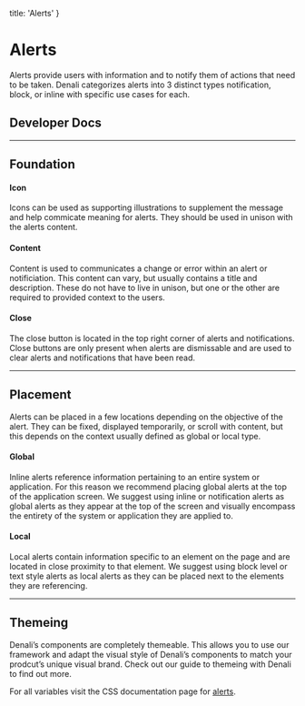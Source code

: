 
  title: 'Alerts'
}

# Alerts
Alerts provide users with information and to notify them of actions that need to be taken. Denali categorizes alerts into 3 distinct types notification, block, or inline with specific use cases for each.

## Developer Docs

<div className="row">
  <ResourceCard name="CSS" icon="css" caption="Avaiable Now" link="https://denali-design.github.io/denali-css/?path=/story/components-alert--block" />
  <ResourceCard name="Ember" icon="ember" caption="Avaiable Now" link="https://denali-design.github.io/denali-ember/?path=/story/denalialert--default" />
  <ResourceCard name="React" icon="react" caption="Coming Soon" disabled />
</div>

---

## Foundation

<SingleImage 
  image="/images/components/alerts/"
/>

#### Icon
Icons can be used as supporting illustrations to supplement the message and help commicate meaning for alerts. They should be used in unison with the alerts content.

<DoubleImage 
  firstType="do"
  firstImage="/images/components/alerts/"
  firstCaption="commicate meaning when using supporting illustrations and icons within alerts."
  secondType="dont"
  secondImage="/images/components/alerts/"
  secondCaption="use supporting illustrations or icons without context in the content section of an alert."
/>

#### Content
Content is used to communicates a change or error within an alert or notificiation. This content can vary, but usually contains a title and description. These do not have to live in unison, but one or the other are required to provided context to the users.

<DoubleImage 
  firstType="do"
  firstImage="/images/components/alerts/"
  firstCaption=""
  secondType="dont"
  secondImage="/images/components/alerts/"
  secondCaption=""
/>

#### Close
The close button is located in the top right corner of alerts and notifications. Close buttons are only present when alerts are dismissable and are used to clear alerts and notifications that have been read.

<DoubleImage 
  firstType="do"
  firstImage="/images/components/alerts/"
  firstCaption=""
  secondType="dont"
  secondImage="/images/components/alerts/"
  secondCaption=""
/>

---

## Placement
Alerts can be placed in a few locations depending on the objective of the alert. They can be fixed, displayed temporarily, or scroll with content, but this depends on the context usually defined as global or local type.

#### Global
Inline alerts reference information pertaining to an entire system or application. For this reason we recommend placing global alerts at the top of the application screen. We suggest using inline or notification alerts as global alerts as they appear at the top of the screen and visually encompass the entirety of the system or application they are applied to.

<SingleImage 
  type="do"
  image="/images/components/alerts/global-do.png" 
  caption="use an inline alert throughout a site to notify users that the entire system is down for maintenance."
/>

<SingleImage 
  type="dont"
  image="/images/components/alerts/global-dont.png" 
  caption="use notifications style alert on the landing page of a site to notify users that the entire system is down for maintenance."
/>

#### Local
Local alerts contain information specific to an element on the page and are located in close proximity to that element. We suggest using block level or text style alerts as local alerts as they can be placed next to the elements they are referencing.

<DoubleImage 
  firstType="do"
  firstImage="/images/components/alerts/local-do.png"
  firstCaption="use block level alerts adjacent to an upload form to notify a user that their upload was successful."
  secondType="dont"
  secondImage="/images/components/alerts/local-dont.png"
  secondCaption="use an inline alert to notify a user that their upload was successful."
/>

---

## Themeing
Denali’s components are completely themeable. This allows you to use our framework and adapt the visual style of Denali’s components to match your prodcut’s unique visual brand. Check out our guide to themeing with Denali to find out more.

For all variables visit the CSS documentation page for [alerts](https://denali-design.github.io/denali-css/?path=/story/get-started-variables--page#alert).


